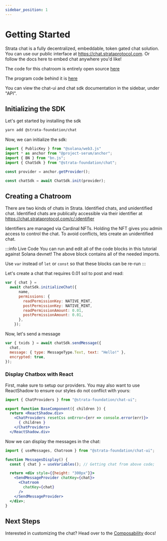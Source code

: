 ```yaml
---
sidebar_position: 1
---
```


# Getting Started

Strata chat is a fully decentralized, embeddable, token gated chat solution. You can use our public interface
at https://chat.strataprotocol.com. Or follow the docs here to embed chat anywhere you'd like!

The code for this chatroom is entirely open source [here](https://github.com/StrataFoundation/strata/tree/master/packages/chat-ui)

The program code behind it is [here](https://github.com/StrataFoundation/strata/tree/master/programs/chat)

You can view the chat-ui and chat sdk documentation in the sidebar, under "API".

## Initializing the SDK

Let's get started by installing the sdk

```bash
yarn add @strata-foundation/chat
```

Now, we can initialize the sdk:

```jsx
import { PublicKey } from "@solana/web3.js"
import * as anchor from "@project-serum/anchor";
import { BN } from "bn.js";
import { ChatSdk } from "@strata-foundation/chat";

const provider = anchor.getProvider();

const chatSdk = await ChatSdk.init(provider);
```

## Creating a Chatroom

There are two kinds of chats in Strata. Identified chats, and unidentified chat. Identified chats are publically accessible via their identifier
at https://chat.strataprotocol.com/c/:identifier

Identifiers are managed via Cardinal NFTs. Holding the NFT gives you admin access to control the chat. To avoid conflicts,
lets create an unidentified chat.

:::info Live Code
You can run and edit all of the code blocks in this tutorial against Solana devnet! The above block contains all of the needed imports.

Use `var` instead of `let` or `const` so that these blocks can be re-run
:::

Let's create a chat that requires 0.01 sol to post and read:


```jsx async name=create_chat
var { chat } =
  await chatSdk.initializeChat({
      name,
      permissions: {
        readPermissionKey: NATIVE_MINT,
        postPermissionKey: NATIVE_MINT,
        readPermissionAmount: 0.01,
        postPermissionAmount: 0.01,
      },
    });
```

Now, let's send a message

```jsx async name=send deps=create_chat
var { txids } = await chatSdk.sendMessage({
  chat,
  message: { type: MessageType.Text, text: "Hello!" },
  encrypted: true,
});
```

### Display Chatbox with React

First, make sure to setup our providers. You may also want to use ReactShadow to ensure
our styles do not conflict with yours:

```jsx
import { ChatProviders } from "@strata-foundation/chat-ui";

export function BaseComponent({ children }) {
  return <ReactShadow.div>
    <ChatProviders resetCss onError={err => console.error(err)}>
      { children }
    </ChatProviders>
  </ReactShadow.div>
```


Now we can display the messages in the chat:
```js
import { useMessages, Chatroom } from "@strata-foundation/chat-ui";
```
```jsx live
function MessagesDisplay() {
  const { chat } = useVariables(); // Getting chat from above code;

  return <div style={{height: "300px"}}>
    <SendMessageProvider chatKey={chat}>
      <Chatroom
        chatKey={chat}
      />
    </SendMessageProvider>
  </div>;
}
```

## Next Steps

Interested in customizing the chat? Head over to the [Composability](./composability) docs!

